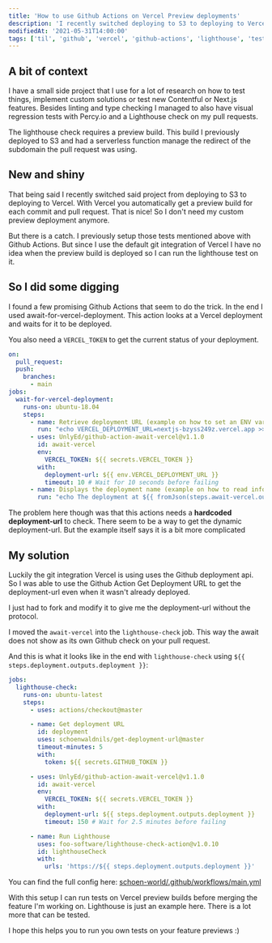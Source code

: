 ```yaml
---
title: 'How to use Github Actions on Vercel Preview deployments'
description: 'I recently switched deploying to S3 to deploying to Vercel. But how do you test PRs then?'
modifiedAt: '2021-05-31T14:00:00'
tags: ['til', 'github', 'vercel', 'github-actions', 'lighthouse', 'testing']
---
```


## A bit of context

I have a small side project that I use for a lot of research on how to test things, implement custom solutions or test new Contentful or Next.js features. Besides linting and type checking I managed to also have visual regression tests with Percy.io and a Lighthouse check on my pull requests. 

The lighthouse check requires a preview build. This build I previously deployed to S3 and had a serverless function manage the redirect of the subdomain the pull request was using. 

## New and shiny

That being said I recently switched said project from deploying to S3 to deploying to Vercel. With Vercel you automatically get a preview build for each commit and pull request. That is nice! So I don't need my custom preview deployment anymore. 

But there is a catch. I previously setup those tests mentioned above with Github Actions. But since I use the default git integration of Vercel I have no idea when the preview build is deployed so I can run the lighthouse test on it.

## So I did some digging

I found a few promising Github Actions that seem to do the trick. In the end I used await-for-vercel-deployment. This action looks at a Vercel deployment and waits for it to be deployed. 

You also need a `VERCEL_TOKEN` to get the current status of your deployment.

```yaml
on:
  pull_request:
  push:
    branches:
      - main
jobs:
  wait-for-vercel-deployment:
    runs-on: ubuntu-18.04
    steps:
      - name: Retrieve deployment URL (example on how to set an ENV var)
        run: "echo VERCEL_DEPLOYMENT_URL=nextjs-bzyss249z.vercel.app >> $GITHUB_ENV"
      - uses: UnlyEd/github-action-await-vercel@v1.1.0
        id: await-vercel
        env:
          VERCEL_TOKEN: ${{ secrets.VERCEL_TOKEN }}
        with:
          deployment-url: ${{ env.VERCEL_DEPLOYMENT_URL }}
          timeout: 10 # Wait for 10 seconds before failing
      - name: Displays the deployment name (example on how to read information about the deployment)
        run: "echo The deployment at ${{ fromJson(steps.await-vercel.outputs.deploymentDetails).url }} is ${{ fromJson(steps.await-vercel.outputs.deploymentDetails).readyState }}"
```

The problem here though was that this actions needs a **hardcoded deployment-url** to check. There seem to be a way to get the dynamic deployment-url. But the example itself says it is a bit more complicated

## My solution

Luckily the git integration Vercel is using uses the Github deployment api. So I was able to use the Github Action Get Deployment URL to get the deployment-url even when it wasn't already deployed. 

I just had to fork and modify it to give me the deployment-url without the protocol.

I moved the `await-vercel` into the `lighthouse-check` job. This way the await does not show as its own Github check on your pull request.

And this is what it looks like in the end with `lighthouse-check` using `${{ steps.deployment.outputs.deployment }}`:

```yaml
jobs:
  lighthouse-check:
    runs-on: ubuntu-latest
    steps:
      - uses: actions/checkout@master

      - name: Get deployment URL
        id: deployment
        uses: schoenwaldnils/get-deployment-url@master
        timeout-minutes: 5
        with:
          token: ${{ secrets.GITHUB_TOKEN }}

      - uses: UnlyEd/github-action-await-vercel@v1.1.0
        id: await-vercel
        env:
          VERCEL_TOKEN: ${{ secrets.VERCEL_TOKEN }}
        with:
          deployment-url: ${{ steps.deployment.outputs.deployment }}
          timeout: 150 # Wait for 2.5 minutes before failing

      - name: Run Lighthouse
        uses: foo-software/lighthouse-check-action@v1.0.10
        id: lighthouseCheck
        with:
          urls: 'https://${{ steps.deployment.outputs.deployment }}'
```

You can find the full config here: [schoen-world/.github/workflows/main.yml](https://github.com/schoenwaldnils/schoen-world/blob/5102a409ccdf72ffe3304768ae6a244e34b1e41e/.github/workflows/main.yml)

With this setup I can run tests on Vercel preview builds before merging the feature I'm working on. Lighthouse is just an example here. There is a lot more that can be tested.

I hope this helps you to run you own tests on your feature previews :) 
